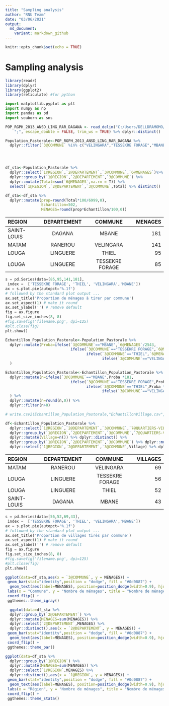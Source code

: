 ```yaml
---
title: "Sampling analysis"
author: "RNU Team"
date: "03/06/2021"
output:
  md_document:
    variant: markdown_github
---
```


```r
knitr::opts_chunk$set(echo = TRUE)
```

# Sampling analysis

```r
library(readr)
library(dplyr)
library(ggplot2)
library(reticulate) #for python
```


```python
import matplotlib.pyplot as plt
import numpy as np
import pandas as pd 
import seaborn as sns
```


```r

POP_RGPH_2013_ANSD_LING_RAR_DAGANA <- read_delim("C:/Users/DELLDRAMOMO/Desktop/ISRA-RNU/Project datasets/data/RGPH 2013 ANSD/POP(RGPH 2013 ANSD)_LING_RAR_DAGANA.csv", 
    ";", escape_double = FALSE, trim_ws = TRUE) %>% dplyr::distinct()

```


```r
Population_Pastorale<-POP_RGPH_2013_ANSD_LING_RAR_DAGANA %>% 
  dplyr::filter(`3@COMMUNE` %in% c("VELINGARA","TESSEKRE FORAGE","MBANE","THIEL"))





```

```r
df_sta<-Population_Pastorale %>% 
  dplyr::select(`1@REGION`,`2@DEPARTEMENT`,`3@COMMUNE`,`6@MENAGES`)%>% 
  dplyr::group_by(`1@REGION`,`2@DEPARTEMENT`,`3@COMMUNE`) %>% 
  dplyr::mutate(Total=sum(`6@MENAGES`,na.rm = T)) %>% 
  select(`1@REGION`,`2@DEPARTEMENT`,`3@COMMUNE`,Total) %>% distinct()

df_sta<-df_sta %>% 
  dplyr::mutate(prop=round(Total*100/6999,0),
                Echantillon=502,
                MENAGES=round(prop*Echantillon/100,0))
```

| REGION | DEPARTEMENT | COMMUNE | MENAGES  |
| :---         |     :---:      |          :---: |  ---: |
| SAINT-LOUIS   | DAGANA     | MBANE    | 181    |
| MATAM   | RANEROU     | VELINGARA    | 141    |
| LOUGA   | LINGUERE     | THIEL    | 95    |
| LOUGA   | LINGUERE     | TESSEKRE FORAGE    | 85    |

```python
s = pd.Series(data=[85,95,141,181], 
 index =  ['TESSEKRE FORAGE', 'THIEL', 'VELINGARA','MBANE']) 
ax = s.plot.pie(autopct='%.1f') 
# followed by the standard plot output ... 
ax.set_title('Proportion de ménages à tirer par commune') 
ax.set_aspect(1) # make it round 
ax.set_ylabel('') # remove default 
fig = ax.figure 
fig.set_size_inches(8, 8) 
#fig.savefig('filename.png', dpi=125) 
#plt.close(fig)
plt.show()
```


```r
Echantillon_Population_Pastorale<-Population_Pastorale %>% 
  dplyr::mutate(Proba=ifelse(`3@COMMUNE`=="MBANE",`6@MENAGES`/2543,
                             ifelse(`3@COMMUNE`=="TESSEKRE FORAGE",`6@MENAGES`/1177,
                                    ifelse(`3@COMMUNE`=="THIEL",`6@MENAGES`/1315,
                                           ifelse(`3@COMMUNE`=="VELINGARA",`6@MENAGES`/1964,`6@MENAGES`))))
  )
```


```r
Echantillon_Population_Pastorale<-Echantillon_Population_Pastorale %>% 
  dplyr::mutate(n=ifelse(`3@COMMUNE`=="MBANE",Proba *181,
                             ifelse(`3@COMMUNE`=="TESSEKRE FORAGE",Proba *85,
                                    ifelse(`3@COMMUNE`=="THIEL",Proba *95,
                                           ifelse(`3@COMMUNE`=="VELINGARA",Proba *141,`6@MENAGES`))))
  ) %>% 
  dplyr::mutate(n=round(n,0)) %>% 
  dplyr::filter(n>0)

# write.csv2(Echantillon_Population_Pastorale,"EchantillonVillage.csv",row.names = F)
```

```r
df<-Echantillon_Population_Pastorale %>% 
  dplyr::select(`1@REGION`,`2@DEPARTEMENT`,`3@COMMUNE`,`7@QUARTIERS-VILLAGES`)%>% 
  dplyr::group_by(`1@REGION`,`2@DEPARTEMENT`,`3@COMMUNE`,`7@QUARTIERS-VILLAGES`) %>% 
  dplyr::mutate(Village=n()) %>% dplyr::distinct() %>% 
  dplyr::group_by(`1@REGION`,`2@DEPARTEMENT`,`3@COMMUNE`) %>% dplyr::mutate(Village=sum(Village,na.rm = T))  %>% 
  dplyr::select(`1@REGION`,`2@DEPARTEMENT`,`3@COMMUNE`,Village) %>% dplyr::distinct()
```

| REGION | DEPARTEMENT | COMMUNE | VILLAGES  |
| :---         |     :---:      |          :---: |  ---: |
| MATAM   | RANEROU     | VELINGARA    | 69    |
| LOUGA   | LINGUERE     | TESSEKRE FORAGE    | 56    |
| LOUGA   | LINGUERE     | THIEL    | 52    |
| SAINT-LOUIS   | DAGANA     | MBANE    | 43    |

```python
s = pd.Series(data=[56,52,69,43], 
 index =  ['TESSEKRE FORAGE', 'THIEL', 'VELINGARA','MBANE']) 
ax = s.plot.pie(autopct='%.1f') 
# followed by the standard plot output ... 
ax.set_title('Proportion de villages tirés par commune') 
ax.set_aspect(1) # make it round 
ax.set_ylabel('') # remove default 
fig = ax.figure 
fig.set_size_inches(8, 8) 
#fig.savefig('filename.png', dpi=125) 
#plt.close(fig)
plt.show()
```

```r


ggplot(data=df_sta,aes(x = `3@COMMUNE`, y = MENAGES)) +
 geom_bar(stat="identity",position = "dodge", fill = "#0d0887") +
  geom_text(aes(label=MENAGES), position=position_dodge(width=0.9), hjust=-0.25)+
 labs(x = "Commune", y = "Nombre de ménages", title = "Nombre de ménages à tirer par commune") +
 coord_flip() +
 ggthemes::theme_igray()

```

```r
  ggplot(data=df_sta %>% 
  dplyr::group_by(`2@DEPARTEMENT`) %>% 
  dplyr::mutate(MENAGES=sum(MENAGES)) %>% 
  dplyr::select(`2@DEPARTEMENT`,MENAGES) %>% 
  dplyr::distinct(),aes(x = `2@DEPARTEMENT`, y = MENAGES)) +
 geom_bar(stat="identity",position = "dodge", fill = "#0d0887") +
  geom_text(aes(label=MENAGES), position=position_dodge(width=0.9), hjust=-0.25)+labs(x = "Département", y = "Nombre de ménages", title = "Nombre de ménages à tirer par département") +
 coord_flip() +
 ggthemes::theme_par()


```

```r
ggplot(data=df_sta %>% 
  dplyr::group_by(`1@REGION`) %>% 
  dplyr::mutate(MENAGES=sum(MENAGES)) %>% 
  dplyr::select(`1@REGION`,MENAGES) %>% 
  dplyr::distinct(),aes(x = `1@REGION`, y = MENAGES)) +
 geom_bar(stat="identity",position = "dodge", fill = "#0d0887") +
  geom_text(aes(label=MENAGES), position=position_dodge(width=0.9), hjust=-0.25) +
 labs(x = "Région", y = "Nombre de ménages", title = "Nombre de ménages à tirer par région") +
 coord_flip() +
 ggthemes::theme_stata()
```

